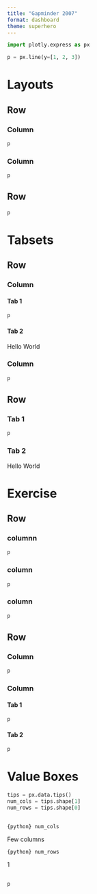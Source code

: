 ```yaml
---
title: "Gapminder 2007"
format: dashboard
theme: superhero
---
```


```python
import plotly.express as px

p = px.line(y=[1, 2, 3])
```

# Layouts
## Row {height="30%"}
### Column {width="20%"}

```python
p
```
### Column {width="80%"}

```python
p
```

## Row {height="70%"}
```python
p
```

# Tabsets
## Row {height="30%"}
### Column {.tabset width="20%"}
#### Tab 1
```python
p
```
#### Tab 2

Hello World

### Column {width="80%"}

```python
p
```

## Row {.tabset height="70%"}

### Tab 1
```python
p
```
### Tab 2

Hello World

# Exercise

## Row {height="30%"}
### columnn

```python
p
```
### column

```python
p
```
### column

```python
p
```
## Row {height="70%"}
### Column {width="80%"}
```python
p
```
### Column {.tabset width="20%"}
#### Tab 1
```python
p
```
#### Tab 2
```python
p
```

# Value Boxes

```python
tips = px.data.tips()
num_cols = tips.shape[1]
num_rows = tips.shape[0]
```

## {height="20%"}

::: {.valuebox title="Big Number" color="primary" icon="heart"}
`{python} num_cols`

Few columns

:::

::: {.valuebox title="Small Number" color="secondary" icon="arrow-down"}
`{python} num_rows`



:::

:::{.valuebox title="Medium Number" color="#5ba3b6" icon="bar-chart"}
1

:::

##

```python
p
```
